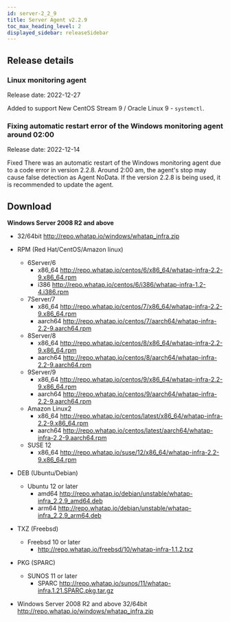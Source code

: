 ```yaml
---
id: server-2_2_9
title: Server Agent v2.2.9
toc_max_heading_level: 2
displayed_sidebar: releaseSidebar
---
```



## Release details

### Linux monitoring agent

Release date: 2022-12-27

Added to support <Status>New</Status> CentOS Stream 9 / Oracle Linux 9  - <code>systemctl</code>.

### Fixing automatic restart error of the Windows monitoring agent around 02:00

Release date: 2022-12-14

<Status>Fixed</Status> There was an automatic restart of the Windows monitoring agent due to a code error in version 2.2.8. Around 2:00 am, the agent's stop may cause false detection as Agent NoData. If the version 2.2.8 is being used, it is recommended to update the agent.

## Download

**Windows Server 2008 R2 and above**

-   32/64bit http://repo.whatap.io/windows/whatap_infra.zip

-   RPM (Red Hat/CentOS/Amazon linux)
    -   6Server/6 
        -   x86_64 http://repo.whatap.io/centos/6/x86_64/whatap-infra-2.2-9.x86_64.rpm 
        -   i386 http://repo.whatap.io/centos/6/i386/whatap-infra-1.2-4.i386.rpm
    -   7Server/7 
        -   x86_64 http://repo.whatap.io/centos/7/x86_64/whatap-infra-2.2-9.x86_64.rpm 
        -   aarch64 http://repo.whatap.io/centos/7/aarch64/whatap-infra-2.2-9.aarch64.rpm
    -   8Server/8 
        -   x86_64 http://repo.whatap.io/centos/8/x86_64/whatap-infra-2.2-9.x86_64.rpm 
        -   aarch64 http://repo.whatap.io/centos/8/aarch64/whatap-infra-2.2-9.aarch64.rpm
    -   9Server/9 
        -   x86_64 http://repo.whatap.io/centos/9/x86_64/whatap-infra-2.2-9.x86_64.rpm 
        -   aarch64 http://repo.whatap.io/centos/9/aarch64/whatap-infra-2.2-9.aarch64.rpm
    -   Amazon Linux2
        -   x86_64 http://repo.whatap.io/centos/latest/x86_64/whatap-infra-2.2-9.x86_64.rpm 
        -   aarch64 http://repo.whatap.io/centos/latest/aarch64/whatap-infra-2.2-9.aarch64.rpm
    -   SUSE 12
        -   x86_64 http://repo.whatap.io/suse/12/x86_64/whatap-infra-2.2-9.x86_64.rpm

-   DEB (Ubuntu/Debian)
    -   Ubuntu 12 or later
        -   amd64 http://repo.whatap.io/debian/unstable/whatap-infra_2.2.9_amd64.deb
        -   arm64 http://repo.whatap.io/debian/unstable/whatap-infra_2.2.9_arm64.deb

-   TXZ (Freebsd)
    -   Freebsd 10 or later
        -   http://repo.whatap.io/freebsd/10/whatap-infra-1.1.2.txz

-   PKG (SPARC)
    -   SUNOS 11 or later
        -   SPARC http://repo.whatap.io/sunos/11/whatap-infra.1.21.SPARC.pkg.tar.gz

-   Windows Server 2008 R2 and above 32/64bit http://repo.whatap.io/windows/whatap_infra.zip
